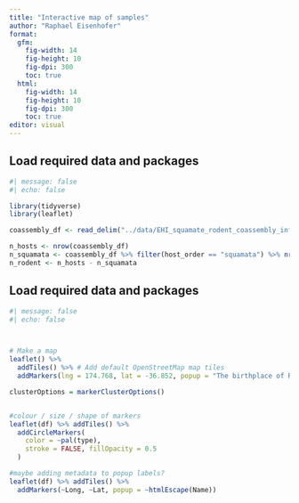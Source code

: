 ```yaml
---
title: "Interactive map of samples"
author: "Raphael Eisenhofer"
format: 
  gfm:
    fig-width: 14
    fig-height: 10
    fig-dpi: 300
    toc: true
  html:
    fig-width: 14
    fig-height: 10
    fig-dpi: 300
    toc: true
editor: visual
---
```


## Load required data and packages

```r
#| message: false
#| echo: false

library(tidyverse)
library(leaflet)

coassembly_df <- read_delim("../data/EHI_squamate_rodent_coassembly_info.txt")

n_hosts <- nrow(coassembly_df)
n_squamata <- coassembly_df %>% filter(host_order == "squamata") %>% nrow(.)
n_rodent <- n_hosts - n_squamata
```

## Load required data and packages

```r
#| message: false
#| echo: false



# Make a map
leaflet() %>%
  addTiles() %>% # Add default OpenStreetMap map tiles
  addMarkers(lng = 174.768, lat = -36.852, popup = "The birthplace of R")

clusterOptions = markerClusterOptions()


#colour / size / shape of markers
leaflet(df) %>% addTiles() %>%
  addCircleMarkers(
    color = ~pal(type),
    stroke = FALSE, fillOpacity = 0.5
  )

#maybe adding metadata to popup labels?
leaflet(df) %>% addTiles() %>%
  addMarkers(~Long, ~Lat, popup = ~htmlEscape(Name))

```
